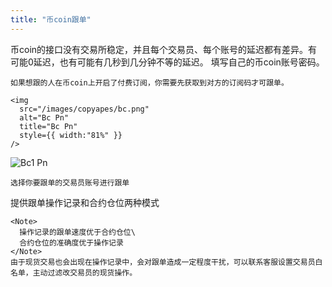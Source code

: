 ```yaml
---
title: "币coin跟单"
---
```


<Note>
  币coin的接口没有交易所稳定，并且每个交易员、每个账号的延迟都有差异。有可能0延迟，也有可能有几秒到几分钟不等的延迟。
</Note>

<Steps>
  <Step title="选择币coin跟单">
    填写自己的币coin账号密码。

    如果想跟的人在币coin上开启了付费订阅，你需要先获取到对方的订阅码才可跟单。

    <img
      src="/images/copyapes/bc.png"
      alt="Bc Pn"
      title="Bc Pn"
      style={{ width:"81%" }}
    />
  </Step>
  <Step title="搜索目标交易员">
    <img
      src="/images/copyapes/bc1.png"
      alt="Bc1 Pn"
      title="Bc1 Pn"
      style={{ width:"72%" }}
    />

    选择你要跟单的交易员账号进行跟单
  </Step>
  <Step title="选择跟单模式">
    提供跟单操作记录和合约仓位两种模式

    <Note>
      操作记录的跟单速度优于合约仓位\
      合约仓位的准确度优于操作记录
    </Note>
    由于现货交易也会出现在操作记录中，会对跟单造成一定程度干扰，可以联系客服设置交易员白名单，主动过滤改交易员的现货操作。
  </Step>
</Steps>